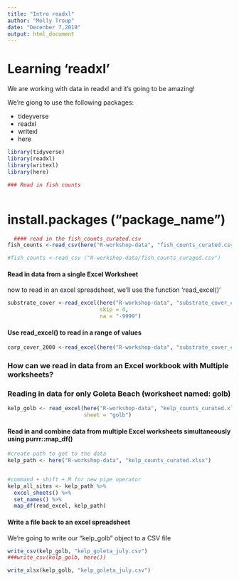 ```yaml
---
title: "Intro readxl"
author: "Molly Troup"
date: "Decenber 7,2019"
output: html_document
---
```


# Learning 'readxl'

We are working with data in readxl and it's going to be amazing!

We're giong to use the following packages:

- tideyverse
- readxl
- writexl
- here



```r
library(tidyverse)
library(readxl)
library(writexl)
library(here)

### Read in fish counts



```

# install.packages ("package_name")
```r
  #### read in the fish_counts_curated.csv
fish_counts <-read_csv(here("R-workshop-data", "fish_counts_curated.csv"))

#fish_counts <-read_csv ("R-workshop-data/fish_counts_curaged.csv")

```
#### Read in data from a single Excel Worksheet

now to read in an excel spreadsheet, we'll use the function 'read_excel()'

```r
substrate_cover <-read_excel(here("R-workshop-data", "substrate_cover_curated.xlsx") , 
                             skip = 4, 
                             na = "-9999")
```
#### Use read_excel() to read in a range of values 
```r
carp_cover_2000 <-read_excel(here("R-workshop-data", "substrate_cover_curated.xlsx"), range ="D12:I15", col_names = c("site", "transect","quad", "side", "type", "coverage"))

```
### How can we read in data from an Excel workbook with Multiple worksheets?
### Reading in data for only Goleta Beach (worksheet named: golb)
```r
kelp_golb <- read_excel(here("R-workshop-data", "kelp_counts_curated.xlsx"),
                        sheet = "golb")
```

#### Read in and combine data from multiple Excel worksheets simultaneously using purrr::map_df()

```r
#create path to get to the data 
kelp_path <- here("R-workshop-data", "kelp_counts_curated.xlsx")


#command + shift + M for new pipe operator
kelp_all_sites <- kelp_path %>%
  excel_sheets() %>%
  set_names() %>% 
  map_df(read_excel, kelp_path)


```



#### Write a file back to an excel spreadsheet

We're going to write our "kelp_golb" object to a CSV file

```r
write_csv(kelp_golb, "kelp_goleta_july.csv")
###write_csv(kelp_golb, here())

write_xlsx(kelp_golb, "kelp_goleta_july.csv")
```







